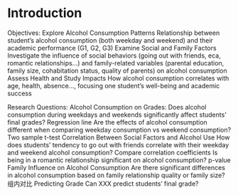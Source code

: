 # Introduction
Objectives:
Explore Alcohol Consumption Patterns
Relationship between student’s alcohol consumption (both weekday and weekend) and their academic performance (G1, G2, G3)
Examine Social and Family Factors
Investigate the influence of social behaviors (going out with friends, eca, romantic relationships…) and family-related variables (parental education, family size, cohabitation status, quality of parents) on alcohol consumption 
Assess Health and Study Impacts
How alcohol consumption correlates with age, health, absence…, focusing one student’s well-being and academic success

Research Questions:
Alcohol Consumption on Grades:
Does alcohol consumption during weekdays and weekends significantly affect students’ final grades? Regression line
Are the effects of alcohol consumption different when comparing weekday consumption vs weekend consumption? Two sample t-test
Correlation Between Social Factors and Alcohol Use
How does students’ tendency to go out with friends correlate with their weekday and weekend alcohol consumption? Compare correlation coefficients
Is being in a romantic relationship significant on alcohol consumption? p-value
Family Influence on Alcohol Consumption
Are there significant differences in alcohol consumption based on family relationship quality or family size? 组内对比
Predicting Grade
Can XXX predict students’ final grade?
